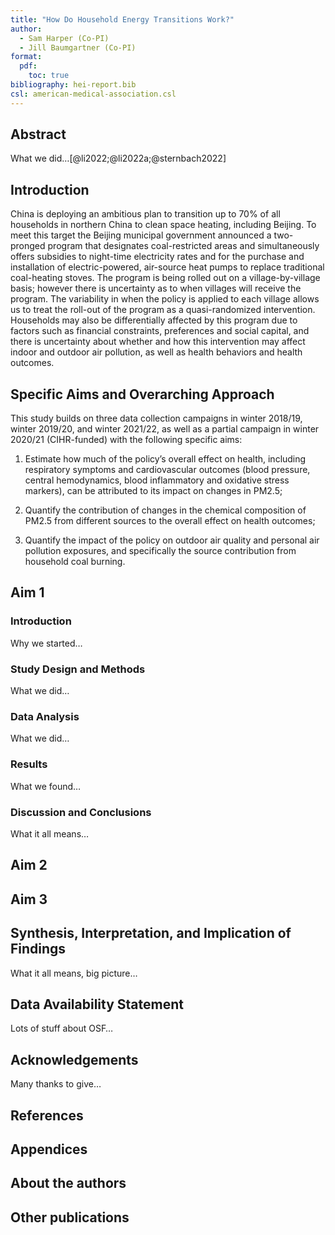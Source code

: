 ```yaml
---
title: "How Do Household Energy Transitions Work?"
author: 
  - Sam Harper (Co-PI)
  - Jill Baumgartner (Co-PI)
format: 
  pdf:
    toc: true
bibliography: hei-report.bib
csl: american-medical-association.csl
---
```

## Abstract

What we did...[@li2022;@li2022a;@sternbach2022]

## Introduction

China is deploying an ambitious plan to transition up to 70% of all households in northern China to clean space heating, including Beijing. To meet this target the Beijing municipal government announced a two-pronged program that designates coal-restricted areas and simultaneously offers subsidies to night-time electricity rates and for the purchase and installation of electric-powered, air-source heat pumps to replace traditional coal-heating stoves. The program is being rolled out on a village-by-village basis; however there is uncertainty as to when villages will receive the program. The variability in when the policy is applied to each village allows us to treat the roll-out of the program as a quasi-randomized intervention. Households may also be differentially affected by this program due to factors such as financial constraints, preferences and social capital, and there is uncertainty about whether and how this intervention may affect indoor and outdoor air pollution, as well as health behaviors and health outcomes.

## Specific Aims and Overarching Approach

This study builds on three data collection campaigns in winter 2018/19, winter 2019/20, and winter 2021/22, as well as a partial campaign in winter 2020/21 (CIHR-funded) with the following specific aims:

1. 	Estimate how much of the policy’s overall effect on health, including respiratory symptoms and cardiovascular outcomes (blood pressure, central hemodynamics, blood inflammatory and oxidative stress markers), can be attributed to its impact on changes in PM2.5;

2. 	Quantify the contribution of changes in the chemical composition of PM2.5 from different sources to the overall effect on health outcomes;

3. 	Quantify the impact of the policy on outdoor air quality and personal air pollution exposures, and specifically the source contribution from household coal burning.

## Aim 1

### Introduction

Why we started...

### Study Design and Methods

What we did...

### Data Analysis

What we did...

### Results

What we found...

### Discussion and Conclusions

What it all means...

## Aim 2

## Aim 3

## Synthesis, Interpretation, and Implication of Findings

What it all means, big picture...

## Data Availability Statement

Lots of stuff about OSF...

## Acknowledgements

Many thanks to give...

## References

::: {#refs}
:::

## Appendices

## About the authors

## Other publications


